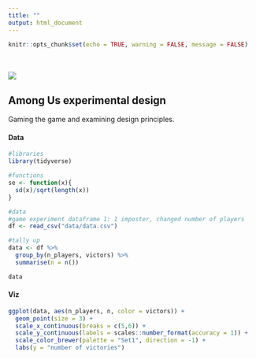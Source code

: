 ```yaml
---
title: ""
output: html_document
---
```


```r
knitr::opts_chunk$set(echo = TRUE, warning = FALSE, message = FALSE)
```
<br>   
![](./AmongUs.jpg)  

## Among Us experimental design
Gaming the game and examining design principles.

#### Data
```r
#libraries
library(tidyverse)

#functions
se <- function(x){
  sd(x)/sqrt(length(x))
}

#data
#game experiment dataframe 1: 1 imposter, changed number of players
df <- read_csv("data/data.csv")

#tally up
data <- df %>% 
  group_by(n_players, victors) %>% 
  summarise(n = n())

data

```


#### Viz
```r
ggplot(data, aes(n_players, n, color = victors)) +
  geom_point(size = 3) +
  scale_x_continuous(breaks = c(5,6)) + 
  scale_y_continuous(labels = scales::number_format(accuracy = 1)) +
  scale_color_brewer(palette = "Set1", direction = -1) +
  labs(y = "number of victories")

```

